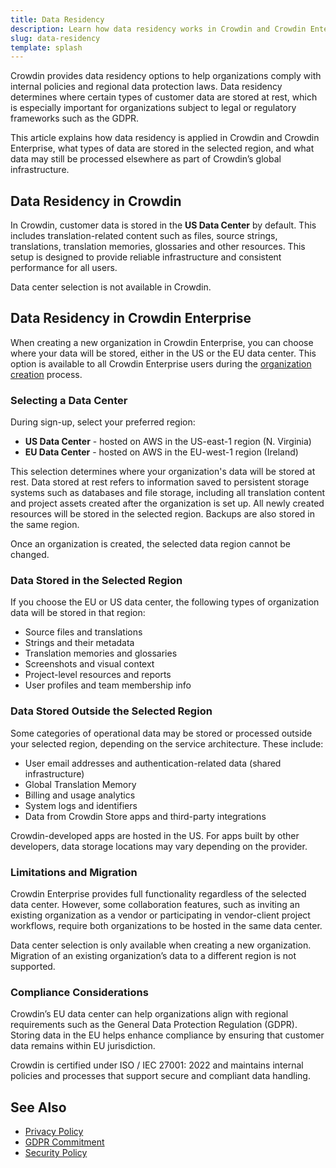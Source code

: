 ```yaml
---
title: Data Residency
description: Learn how data residency works in Crowdin and Crowdin Enterprise
slug: data-residency
template: splash
---
```



Crowdin provides data residency options to help organizations comply with internal policies and regional data protection laws. Data residency determines where certain types of customer data are stored at rest, which is especially important for organizations subject to legal or regulatory frameworks such as the GDPR.

This article explains how data residency is applied in Crowdin and Crowdin Enterprise, what types of data are stored in the selected region, and what data may still be processed elsewhere as part of Crowdin’s global infrastructure.

## Data Residency in Crowdin

In Crowdin, customer data is stored in the **US Data Center** by default. This includes translation-related content such as files, source strings, translations, translation memories, glossaries and other resources. This setup is designed to provide reliable infrastructure and consistent performance for all users.

<Aside>
  Data center selection is not available in Crowdin.
</Aside>

## Data Residency in Crowdin Enterprise

When creating a new organization in Crowdin Enterprise, you can choose where your data will be stored, either in the US or the EU data center. This option is available to all Crowdin Enterprise users during the [organization creation](/enterprise/organization/#creating-an-organization) process.

### Selecting a Data Center

During sign-up, select your preferred region:

* **US Data Center** - hosted on AWS in the US-east-1 region (N. Virginia)
* **EU Data Center** - hosted on AWS in the EU-west-1 region (Ireland)

This selection determines where your organization's data will be stored at rest. Data stored at rest refers to information saved to persistent storage systems such as databases and file storage, including all translation content and project assets created after the organization is set up. All newly created resources will be stored in the selected region. Backups are also stored in the same region.

<Aside type="caution">
  Once an organization is created, the selected data region cannot be changed.
</Aside>

### Data Stored in the Selected Region

If you choose the EU or US data center, the following types of organization data will be stored in that region:

* Source files and translations
* Strings and their metadata
* Translation memories and glossaries
* Screenshots and visual context
* Project-level resources and reports
* User profiles and team membership info

### Data Stored Outside the Selected Region

Some categories of operational data may be stored or processed outside your selected region, depending on the service architecture. These include:

* User email addresses and authentication-related data (shared infrastructure)
* Global Translation Memory
* Billing and usage analytics
* System logs and identifiers
* Data from Crowdin Store apps and third-party integrations

<Aside type="caution">
  Crowdin-developed apps are hosted in the US. For apps built by other developers, data storage locations may vary depending on the provider.
</Aside>

### Limitations and Migration

Crowdin Enterprise provides full functionality regardless of the selected data center. However, some collaboration features, such as inviting an existing organization as a vendor or participating in vendor-client project workflows, require both organizations to be hosted in the same data center.

Data center selection is only available when creating a new organization. Migration of an existing organization’s data to a different region is not supported.

### Compliance Considerations

Crowdin’s EU data center can help organizations align with regional requirements such as the General Data Protection Regulation (GDPR). Storing data in the EU helps enhance compliance by ensuring that customer data remains within EU jurisdiction.

Crowdin is certified under ISO / IEC 27001: 2022 and maintains internal policies and processes that support secure and compliant data handling.

## See Also

- [Privacy Policy](/privacy-policy/)
- [GDPR Commitment](/gdpr/)
- [Security Policy](/security-policy/)
